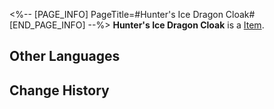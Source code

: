 <%-- [PAGE_INFO]
PageTitle=#Hunter's Ice Dragon Cloak#
[END_PAGE_INFO] --%>
{{Item Infobox
|id          = 41043
|image       = Item Hunter's Ice Dragon Cloak.png
|type        = 
|invCategory = Relics
|rarity      = 3
|effect      = 
|description = A cloak made from the fine scales of the Ice Dragon, nearly invisible under the brilliant refraction of light.
|source1     = [[Cavern of Corrosion: Storage Zone]]
}}
'''Hunter's Ice Dragon Cloak''' is a [[Item]].

==Other Languages==
{{Other Languages
|en   = Hunter's Ice Dragon Cloak
|zhs  = 雪猎的冰龙披风
|zht  = 雪獵的冰龍披風
|ja   = 狩人の氷竜マント
|ko   = 설원 사냥꾼의 얼음 드래곤 망토
|es   = Manto del dragón de hielo del cazador
|fr   = Cape de dragon des glaces de chasseur
|ru   = Охотничий плащ ледяного дракона
|th   = Hunter's Ice Dragon Cloak
|vi   = Áo Choàng Rồng Băng Của Thợ Săn
|de   = Eisdrachenumhang des Jägers
|id   = Hunter's Ice Dragon Cloak
|pt   = Capa de Dragão de Gelo do Caçador
}}

==Change History==
{{Change History|2.0}}